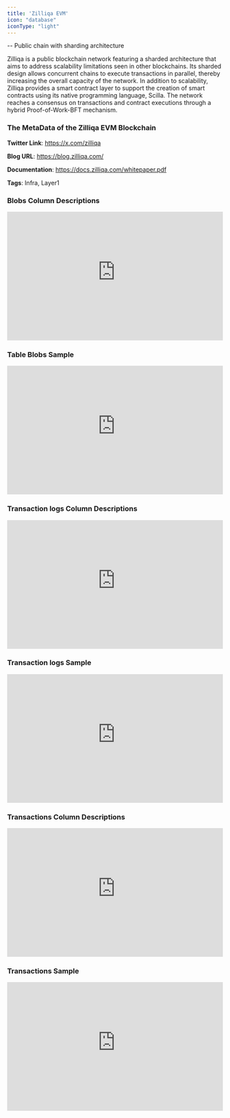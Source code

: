 ```yaml
---
title: 'Zilliqa EVM'
icon: "database"
iconType: "light"
---
```

-- Public chain with sharding architecture

Zilliqa is a public blockchain network featuring a sharded architecture that aims to address scalability limitations seen in other blockchains. Its sharded design allows concurrent chains to execute transactions in parallel, thereby increasing the overall capacity of the network. In addition to scalability, Zilliqa provides a smart contract layer to support the creation of smart contracts using its native programming language, Scilla. The network reaches a consensus on transactions and contract executions through a hybrid Proof-of-Work-BFT mechanism.

### The MetaData of the Zilliqa EVM Blockchain

**Twitter Link**: https://x.com/zilliqa

**Blog URL**: https://blog.zilliqa.com/

**Documentation**: https://docs.zilliqa.com/whitepaper.pdf

**Tags**: Infra, Layer1

### Blobs Column Descriptions

<div>
    <iframe
        src="https://doc-embed-app.chainbasehq.com/columns/ethereum.blobs"
        width="100%"
        height="300px"
        frameBorder="0"
        scrolling="no"
    ></iframe>
</div>

### Table Blobs Sample

<div>
    <iframe
        src="https://doc-embed-app.chainbasehq.com/data/ethereum.blobs"
        width="100%"
        height="300px"
        frameBorder="0"
        scrolling="no"
    ></iframe>
</div>

### Transaction logs Column Descriptions

<div>
    <iframe
        src="https://doc-embed-app.chainbasehq.com/columns/ethereum.transaction_logs"
        width="100%"
        height="300px"
        frameBorder="0"
        scrolling="no"
    ></iframe>
</div>

### Transaction logs Sample

<div>
    <iframe
        src="https://doc-embed-app.chainbasehq.com/data/ethereum.transaction_logs"
        width="100%"
        height="300px"
        frameBorder="0"
        scrolling="no"
    ></iframe>
</div>

### Transactions Column Descriptions

<div>
    <iframe
        src="https://doc-embed-app.chainbasehq.com/columns/ethereum.transactions"
        width="100%"
        height="300px"
        frameBorder="0"
        scrolling="no"
    ></iframe>
</div>

### Transactions Sample

<div>
    <iframe
        src="https://doc-embed-app.chainbasehq.com/data/ethereum.transactions"
        width="100%"
        height="300px"
        frameBorder="0"
        scrolling="no"
    ></iframe>
</div>